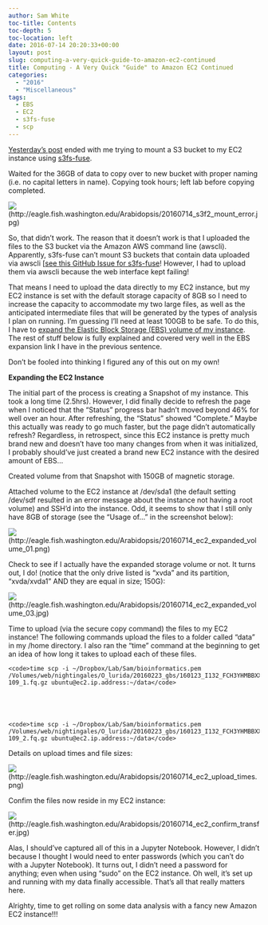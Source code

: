 ```yaml
---
author: Sam White
toc-title: Contents
toc-depth: 5
toc-location: left
date: 2016-07-14 20:20:33+00:00
layout: post
slug: computing-a-very-quick-guide-to-amazon-ec2-continued
title: Computing - A Very Quick "Guide" to Amazon EC2 Continued
categories:
  - "2016"
  - "Miscellaneous"
tags:
  - EBS
  - EC2
  - s3fs-fuse
  - scp
---
```


[Yesterday's post](https://robertslab.github.io/sams-notebook/posts/2016/2016-07-13-computing-the-very-quick-guide-to-amazon-web-services-cloud-computing-instances-ec2/) ended with me trying to mount a S3 bucket to my EC2 instance using [s3fs-fuse](https://github.com/s3fs-fuse/s3fs-fuse).

Waited for the 36GB of data to copy over to new bucket with proper naming (i.e. no capital letters in name). Copying took hours; left lab before copying completed.





    



![](https://eagle.fish.washington.edu/Arabidopsis/20160714_s3f2_mount_error.jpg)(http://eagle.fish.washington.edu/Arabidopsis/20160714_s3f2_mount_error.jpg)



So, that didn't work. The reason that it doesn't work is that I uploaded the files to the S3 bucket via the Amazon AWS command line (awscli). Apparently, s3fs-fuse can't mount S3 buckets that contain data uploaded via awscli [[see this GitHub Issue for s3fs-fuse](https://github.com/s3fs-fuse/s3fs-fuse/issues/333)! However, I had to upload them via awscli because the web interface kept failing!



That means I need to upload the data directly to my EC2 instance, but my EC2 instance is set with the default storage capacity of 8GB so I need to increase the capacity to accommodate my two large files, as well as the anticipated intermediate files that will be generated by the types of analysis I plan on running. I'm guessing I'll need at least 100GB to be safe. To do this, I have to [expand the Elastic Block Storage (EBS) volume of my instance](https://docs.aws.amazon.com/AWSEC2/latest/UserGuide/ebs-expand-volume.html). The rest of stuff below is fully explained and covered very well in the EBS expansion link I have in the previous sentence.

Don't be fooled into thinking I figured any of this out on my own!



**Expanding the EC2 Instance**

The initial part of the process is creating a Snapshot of my instance. This took a long time (2.5hrs). However, I did finally decide to refresh the page when I noticed that the "Status" progress bar hadn't moved beyond 46% for well over an hour. After refreshing, the "Status" showed "Complete." Maybe this actually was ready to go much faster, but the page didn't automatically refresh? Regardless, in retrospect, since this EC2 instance is pretty much brand new and doesn't have too many changes from when it was initialized, I probably should've just created a brand new EC2 instance with the desired amount of EBS...

Created volume from that Snapshot with 150GB of magnetic storage.

Attached volume to the EC2 instance at /dev/sda1 (the default setting /dev/sdf resulted in an error message about the instance not having a root volume) and SSH'd into the instance. Odd, it seems to show that I still only have 8GB of storage (see the "Usage of..." in the screenshot below):



![](https://eagle.fish.washington.edu/Arabidopsis/20160714_ec2_expanded_volume_01.png)(http://eagle.fish.washington.edu/Arabidopsis/20160714_ec2_expanded_volume_01.png)



Check to see if I actually have the expanded storage volume or not. It turns out, I do! (notice that the only drive listed is "xvda" and its partition, "xvda/xvda1" AND they are equal in size; 150G):



![](https://eagle.fish.washington.edu/Arabidopsis/20160714_ec2_expanded_volume_03.jpg)(http://eagle.fish.washington.edu/Arabidopsis/20160714_ec2_expanded_volume_03.jpg)



Time to upload (via the secure copy command) the files to my EC2 instance! The following commands upload the files to a folder called "data" in my /home directory. I also ran the "time" command at the beginning to get an idea of how long it takes to upload each of these files.


    
    <code>time scp -i ~/Dropbox/Lab/Sam/bioinformatics.pem /Volumes/web/nightingales/O_lurida/20160223_gbs/160123_I132_FCH3YHMBBXX_L4_OYSzenG1AAD96FAAPEI-109_1.fq.gz ubuntu@ec2.ip.address:~/data</code>




    
    <code>time scp -i ~/Dropbox/Lab/Sam/bioinformatics.pem /Volumes/web/nightingales/O_lurida/20160223_gbs/160123_I132_FCH3YHMBBXX_L4_OYSzenG1AAD96FAAPEI-109_2.fq.gz ubuntu@ec2.ip.address:~/data</code>





Details on upload times and file sizes:

![](https://eagle.fish.washington.edu/Arabidopsis/20160714_ec2_upload_times.png)(http://eagle.fish.washington.edu/Arabidopsis/20160714_ec2_upload_times.png)



Confim the files now reside in my EC2 instance:

![](https://eagle.fish.washington.edu/Arabidopsis/20160714_ec2_confirm_transfer.jpg)(http://eagle.fish.washington.edu/Arabidopsis/20160714_ec2_confirm_transfer.jpg)



Alas, I should've captured all of this in a Jupyter Notebook. However, I didn't because I thought I would need to enter passwords (which you can't do with a Jupyter Notebook). It turns out, I didn't need a password for anything; even when using "sudo" on the EC2 instance. Oh well, it's set up and running with my data finally accessible. That's all that really matters here.

Alrighty, time to get rolling on some data analysis with a fancy new Amazon EC2 instance!!!
